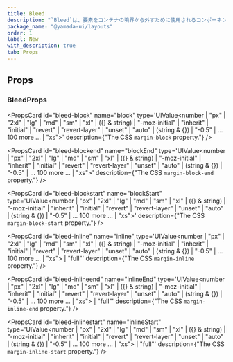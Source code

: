 ```yaml
---
title: Bleed
description: "`Bleed`は、要素をコンテナの境界から外すために使用されるコンポーネントです。"
package_name: "@yamada-ui/layouts"
order: 1
label: New
with_description: true
tab: Props
---
```


## Props

### BleedProps

<PropsCard
  id="bleed-block"
  name="block"
  type='UIValue<number | "px" | "2xl" | "lg" | "md" | "sm" | "xl" | ({} & string) | "-moz-initial" | "inherit" | "initial" | "revert" | "revert-layer" | "unset" | "auto" | (string & {}) | "-0.5" | ... 100 more ... | "xs">'
  description={"The CSS `margin-block` property."}
/>

<PropsCard
  id="bleed-blockend"
  name="blockEnd"
  type='UIValue<number | "px" | "2xl" | "lg" | "md" | "sm" | "xl" | ({} & string) | "-moz-initial" | "inherit" | "initial" | "revert" | "revert-layer" | "unset" | "auto" | (string & {}) | "-0.5" | ... 100 more ... | "xs">'
  description={"The CSS `margin-block-end` property."}
/>

<PropsCard
  id="bleed-blockstart"
  name="blockStart"
  type='UIValue<number | "px" | "2xl" | "lg" | "md" | "sm" | "xl" | ({} & string) | "-moz-initial" | "inherit" | "initial" | "revert" | "revert-layer" | "unset" | "auto" | (string & {}) | "-0.5" | ... 100 more ... | "xs">'
  description={"The CSS `margin-block-start` property."}
/>

<PropsCard
  id="bleed-inline"
  name="inline"
  type='UIValue<number | "px" | "2xl" | "lg" | "md" | "sm" | "xl" | ({} & string) | "-moz-initial" | "inherit" | "initial" | "revert" | "revert-layer" | "unset" | "auto" | (string & {}) | "-0.5" | ... 100 more ... | "xs"> | "full"'
  description={"The CSS `margin-inline` property."}
/>

<PropsCard
  id="bleed-inlineend"
  name="inlineEnd"
  type='UIValue<number | "px" | "2xl" | "lg" | "md" | "sm" | "xl" | ({} & string) | "-moz-initial" | "inherit" | "initial" | "revert" | "revert-layer" | "unset" | "auto" | (string & {}) | "-0.5" | ... 100 more ... | "xs"> | "full"'
  description={"The CSS `margin-inline-end` property."}
/>

<PropsCard
  id="bleed-inlinestart"
  name="inlineStart"
  type='UIValue<number | "px" | "2xl" | "lg" | "md" | "sm" | "xl" | ({} & string) | "-moz-initial" | "inherit" | "initial" | "revert" | "revert-layer" | "unset" | "auto" | (string & {}) | "-0.5" | ... 100 more ... | "xs"> | "full"'
  description={"The CSS `margin-inline-start` property."}
/>

